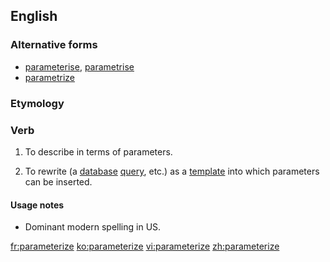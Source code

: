 ==English==

===Alternative forms===
* [[parameterise]], [[parametrise]] {{qualifier|UK}}
* [[parametrize]] {{qualifier|US}}

===Etymology===
{{suffix|parameter|ize}}

===Verb===
{{en-verb|parameteriz|ing}}

# {{transitive}} To describe in terms of parameters.
# {{computing|transitive}} To rewrite (a [[database]] [[query]], etc.) as a [[template]] into which parameters can be inserted.

====Usage notes====
*Dominant modern spelling in US.

[[fr:parameterize]]
[[ko:parameterize]]
[[vi:parameterize]]
[[zh:parameterize]]